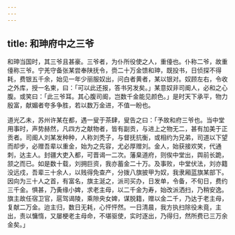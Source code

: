 ```yaml
---
---
---
```

title: 和珅府中之三爷
---



和珅当国时，其三爷且甚豪。三爷者，为仆所役使之人，重儓也。仆称二爷，故重儓称三爷。宁羌守备张某尝奉陕抚令，赍二十万金馈和珅，既投书，日侦探不得耗，费银五千余，始见一年少丽服奴出，问白者黄者，某以银对。奴顾左右，令收之外库，授一名柬，曰：「可以此还报，答书另发矣。」某意奴非司阍人，必和之心腹。或笑曰：「此三爷耳。其心腹司阍，岂数千金能见颜色。」是时天下承平，物力殷富，献媚者夸多争胜，若以数万金进，不值一盼也。

道光乙未，苏州许某在都，遇一叟于茶肆，叟告之曰：「予故和府三爷也。当中堂用事时，声势赫然，凡四方之献物者，皆有副贡，与进上之物无二，甚有加美于正贡者。司阍人刘某发种种，人称刘秃子，与督抚抗衡，或相约为兄弟，司道以下望而却步，必赠吾辈以重金，始为之先容，尤必厚赠刘。金人，始获接欢笑，代通刺，达主人。封疆大吏入都，可晋谒一二次。藩臬道府，则俟中堂出，舆前长跪，颔之而已。如是数十载，刘拥巨资，我亦蓄金二十万。及事败，中堂伏法，刘亦籍没远戍，吾辈三十余人，以贱得免查产，分拨八旗披甲为奴，我隶厢蓝旗某部下。因向为三十人之首，有富名，旗主涎之，派司买办，日发单，令备，不旬日，费约三千金。惧甚，乃夤缘小婢，求老主母，以二千金为寿，始改派洒扫，乃稍安逸。旗主故任宿卫官，扈驾谒陵，乘隙央女婢，谋脱籍，赠以金二千，乃达于老主母，复献二万金。迨主归，数日无耗，心怦怦然。一日清晨，我方执扫除役未竟，主出，责以慵惰，又屡梗老主母命，不堪驱使，实时逐出，乃得归，然所费已三万余金矣。」